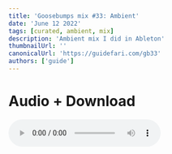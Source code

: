 ```yaml
---
title: 'Goosebumps mix #33: Ambient'
date: 'June 12 2022'
tags: [curated, ambient, mix]
description: 'Ambient mix I did in Ableton'
thumbnailUrl: ''
canonicalUrl: 'https://guidefari.com/gb33'
authors: ['guide']
---
```


# Audio + Download
<audio controls src='https://dtbwbe0itow7v.cloudfront.net/ableton-ambient-boiii.mp3' preload="metadata"/>
### -> [Stream on Youtube](https://youtu.be/QuUAIQbLsVE)

#	Tracklist
1.	[6 Deep Breaths	kwajbasket](https://kwajbasket.bandcamp.com/album/6-deep-breaths)
2.	['Crosswind'	Fletcher](https://steveosullivan-mosaicrecords.bandcamp.com/album/mechanical-garden-mosaic-dtl01)
3.	[BOA	Sam Gendel and Sam Wilkes](https://leavingrecords.bandcamp.com/album/music-for-saxofone-and-bass-guitar)
4.	[TRACK ONE	Sam Gendel and Sam Wilkes](https://leavingrecords.bandcamp.com/album/music-for-saxofone-and-bass-guitar)
5.	[I Cannot Touch	ovïd](https://opentapes.bandcamp.com/album/frail-gesture)
6.	[Fitness ft. Maxime Robillard	Car Culture](https://lightheadrecords.bandcamp.com/album/dead-rock)
7.	[Longius Astrum	Vril](https://vrilofficial.bandcamp.com/album/anima-mundi)
8.	[Manium	Vril](https://vrilofficial.bandcamp.com/album/anima-mundi)
9.	[Miles Kvndra - Restoring	Petite Victory Collective	MNNW](https://petitevictorycollective.bandcamp.com/album/mnnw)
10.	[Kindly Spoken Thieves - Arrows	Petite Victory Collective](https://petitevictorycollective.bandcamp.com/album/mnnw)
11.	[Isolation Mindset	kwajbasket](https://kwajbasket.bandcamp.com/track/isolation-mindset)

# Ambient Guitar Playlist

<Playlist url='651oo3KB6qwFGBCH6LLQSY' />
